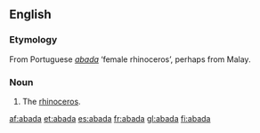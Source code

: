 ==English==
===Etymology===
From Portuguese ''[[#Portuguese|abada]]'' ‘female rhinoceros’, perhaps from Malay.

===Noun===
{{en-noun}}

# {{obsolete}} The [[rhinoceros]].

[[af:abada]]
[[et:abada]]
[[es:abada]]
[[fr:abada]]
[[gl:abada]]
[[fi:abada]]